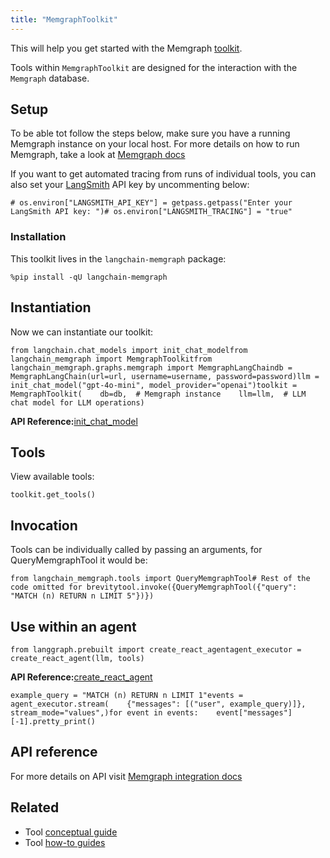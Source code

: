 ```yaml
---
title: "MemgraphToolkit"
---
```


This will help you get started with the Memgraph [toolkit](/oss/concepts/tools/#toolkits).

Tools within `MemgraphToolkit` are designed for the interaction with the `Memgraph` database.

## Setup

To be able tot follow the steps below, make sure you have a running Memgraph instance on your local host. For more details on how to run Memgraph, take a look at [Memgraph docs](https://memgraph.com/oss/getting-started)

If you want to get automated tracing from runs of individual tools, you can also set your [LangSmith](https://docs.smith.langchain.com/) API key by uncommenting below:

```
# os.environ["LANGSMITH_API_KEY"] = getpass.getpass("Enter your LangSmith API key: ")# os.environ["LANGSMITH_TRACING"] = "true"
```

### Installation

This toolkit lives in the `langchain-memgraph` package:

```
%pip install -qU langchain-memgraph 
```

## Instantiation

Now we can instantiate our toolkit:

```
from langchain.chat_models import init_chat_modelfrom langchain_memgraph import MemgraphToolkitfrom langchain_memgraph.graphs.memgraph import MemgraphLangChaindb = MemgraphLangChain(url=url, username=username, password=password)llm = init_chat_model("gpt-4o-mini", model_provider="openai")toolkit = MemgraphToolkit(    db=db,  # Memgraph instance    llm=llm,  # LLM chat model for LLM operations)
```

**API Reference:**[init\_chat\_model](https://python.langchain.com/api_reference/langchain/chat_models/langchain.chat_models.base.init_chat_model.html)

## Tools

View available tools:

```
toolkit.get_tools()
```

## Invocation

Tools can be individually called by passing an arguments, for QueryMemgraphTool it would be:

```
from langchain_memgraph.tools import QueryMemgraphTool# Rest of the code omitted for brevitytool.invoke({QueryMemgraphTool({"query": "MATCH (n) RETURN n LIMIT 5"})})
```

## Use within an agent

```
from langgraph.prebuilt import create_react_agentagent_executor = create_react_agent(llm, tools)
```

**API Reference:**[create\_react\_agent](https://langchain-ai.github.io/langgraph/reference/prebuilt/#langgraph.prebuilt.chat_agent_executor.create_react_agent)

```
example_query = "MATCH (n) RETURN n LIMIT 1"events = agent_executor.stream(    {"messages": [("user", example_query)]},    stream_mode="values",)for event in events:    event["messages"][-1].pretty_print()
```

## API reference

For more details on API visit [Memgraph integration docs](https://memgraph.com/oss/ai-ecosystem/integrations#langchain)

## Related

* Tool [conceptual guide](/oss/concepts/tools)
* Tool [how-to guides](/oss/how_to/#tools)
